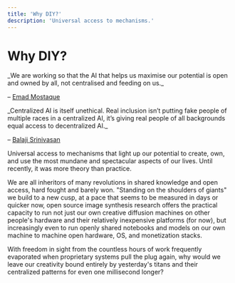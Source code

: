 ```yaml
---
title: 'Why DIY?'
description: 'Universal access to mechanisms.'
---
```


# Why DIY?

 <div style={{ border: '1px solid #888', padding: '1rem 2.5rem', textAlign: 'center', marginTop: '2rem' }}>
_We are working so that the AI that helps us maximise our potential is open and owned by all, not centralised and feeding on us._

– [Emad Mostaque](https://twitter.com/EMostaque)
</div>

<div style={{ border: '1px solid #888', padding: '1rem 2.5rem', textAlign: 'center', marginTop: '2rem', marginBottom: '3rem' }}>
_Centralized AI is itself unethical. Real inclusion isn’t putting fake people of multiple races in a centralized AI, it’s giving real people of all backgrounds equal access to decentralized AI._ 

– [Balaji Srinivasan](https://twitter.com/balajis/status/1568843798129541122)
</div>

Universal access to mechanisms that light up our potential to create, own, and use the most mundane and spectacular aspects of our lives. Until recently, it was more theory than practice.

We are all inheritors of many revolutions in shared knowledge and open access, hard fought and barely won. "Standing on the shoulders of giants" we build to a new cusp, at a pace that seems to be measured in days or quicker now, open source image synthesis research offers the practical capacity to run not just our own creative diffusion machines on other people's hardware and their relatively inexpensive platforms (for now), but increasingly even to run openly shared notebooks and models on our own machine to machine open hardware, OS, and monetization stacks.

With freedom in sight from the countless hours of work frequently evaporated when proprietary systems pull the plug again, why would we leave our creativity bound entirely by yesterday's titans and their centralized patterns for even one millisecond longer?